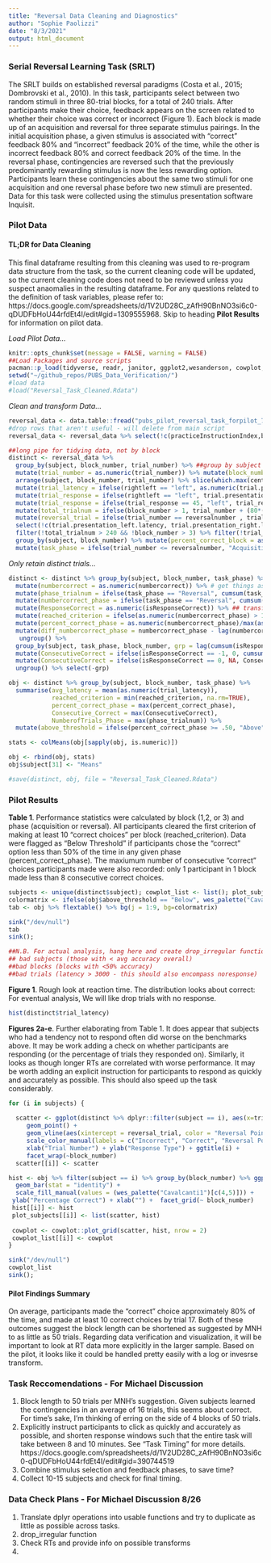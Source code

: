 ```yaml
---
title: "Reversal Data Cleaning and Diagnostics"
author: "Sophie Paolizzi"
date: "8/3/2021"
output: html_document
---
```

### Serial Reversal Learning Task (SRLT) 

The SRLT builds on established reversal paradigms (Costa et al., 2015; Dombrovski et al., 2010). In this task, participants select between two random stimuli in three 80-trial blocks, for a total of 240 trials. After participants make their choice, feedback appears on the screen related to whether their choice was correct or incorrect (Figure 1). Each block is made up of an acquisition and reversal for three separate stimulus pairings. In the initial acquisition phase, a given stimulus is associated with “correct” feedback 80% and “incorrect” feedback 20% of the time, while the other is incorrect feedback 80% and correct feedback 20% of the time. In the reversal phase, contingencies are reversed such that the previously predominantly rewarding stimulus is now the less rewarding option. Participants learn these contingencies about the same two stimuli for one acquisition and one reversal phase before two new stimuli are presented. Data for this task were collected using the stimulus presentation software Inquisit.

### Pilot Data
#### TL;DR for Data Cleaning
This final dataframe resulting from this cleaning was used to re-program data structure from the task, so the current cleaning code will be updated, so the current cleaning code does not need to be reviewed unless you suspect anaomalies in the resulting dataframe. For any questions related to the definition of task variables, please refer to: https://docs.google.com/spreadsheets/d/1V2UD28C_zAfH90BnNO3si6c0-qDUDFbHoU44rfdEt4I/edit#gid=1309555968. Skip to heading **Pilot Results** for information on pilot data. 

 *Load Pilot Data...*

```r
knitr::opts_chunk$set(message = FALSE, warning = FALSE)
##Load Packages and source scripts
pacman::p_load(tidyverse, readr, janitor, ggplot2,wesanderson, cowplot, flextable, emmeans)
setwd("~/github_repos/PUBS_Data_Verification/")
#load data
#load("Reversal_Task_Cleaned.Rdata")

```

*Clean and transform Data...*

```r
reversal_data <- data.table::fread("pubs_pilot_reversal_task_forpilot_7.4.21_raw_21_07_29.csv", fill = TRUE) %>% row_to_names(4) %>% group_by(subject) %>% filter(n() >= 200)
#drop rows that aren't useful - will delete from main script
reversal_data <- reversal_data %>% select(!c(practiceInstructionIndex,blockName,ITI, numTrialEachBlock, instructionIndex, isThisTrialPractice, trialCounter, blockNumber, build, experimentName,picture.Left.currentvalue, picture.Right.currentvalue))

##long pipe for tidying data, not by block
distinct <- reversal_data %>%
  group_by(subject, block_number, trial_number) %>% ##group by subject and block to prevent weirdness
  mutate(trial_number = as.numeric(trial_number)) %>% mutate(block_number = as.numeric(block_number)) %>% mutate(reversalnumber = as.numeric(reversalnumber)) %>% ##change needed things to numeric
  arrange(subject, block_number, trial_number) %>% slice(which.max(centsearned)) %>% ## arrange in order based on grouping
  mutate(trial_latency = ifelse(rightleft == "left", as.numeric(trial.presentation_left.latency), as.numeric(trial.presentation_right.latency))) %>% ## combine latencies to create overall trial latency
  mutate(trial_response = ifelse(rightleft == "left", trial.presentation_left.response, trial.presentation_right.response)) %>% ## combine responses to create overall trial response
  mutate(trial_response = ifelse(trial_response == 45, "left", trial_response)) %>% mutate(trial_response = ifelse(trial_response == 50, "right", trial_response)) %>% mutate(trial_response = ifelse(trial_response == 0, "noresponse", trial_response)) %>% #change name of response variable
  mutate(total_trialnum = ifelse(block_number > 1, trial_number + (80*(block_number-1)), trial_number)) %>% #add running counter for total trials
  mutate(reversal_trial = ifelse(trial_number == reversalnumber , trial_number, NA)) %>% #change name of response variable
  select(!c(trial.presentation_left.latency, trial.presentation_right.latency, trial.presentation_left.response, trial.presentation_right.response)) %>% # delete extra columns for conciseness
  filter(!total_trialnum > 240 && !block_number > 3) %>% filter(!trial_number == 0) %>% #removing things we don't need
  group_by(subject, block_number) %>% mutate(percent_correct_block = as.numeric(numbercorrect)/80) %>% ##percentage correct across block
  mutate(task_phase = ifelse(trial_number <= reversalnumber, "Acquisition", "Reversal")) #note which block they're in
```

*Only retain distinct trials...*

```r

distinct <- distinct %>% group_by(subject, block_number, task_phase) %>% #grouping again
  mutate(numbercorrect = as.numeric(numbercorrect)) %>% # get things as.numeric
  mutate(phase_trialnum = ifelse(task_phase == "Reversal", cumsum(task_phase == "Reversal"), cumsum(task_phase == "Acquisition"))) %>%  ## number of trials since reversal
  mutate(numbercorrect_phase = ifelse(task_phase == "Reversal", cumsum(isResponseCorrect == 1), cumsum( isResponseCorrect == 1))) %>% ## number of correct choices by phase
  mutate(ResponseCorrect = as.numeric(isResponseCorrect)) %>% ## transform to numeric
  mutate(reached_criterion = ifelse(as.numeric(numbercorrect_phase) > 10, phase_trialnum, NA)) %>% ## did subjects get 10 consecutive answers correct
  mutate(percent_correct_phase = as.numeric(numbercorrect_phase)/max(as.numeric(phase_trialnum)))  %>% # percent of correct choices by phase (acquisiton or reversal)
  mutate(diff_numbercorrect_phase = numbercorrect_phase - lag(numbercorrect_phase)) %>%
   ungroup() %>%
  group_by(subject, task_phase, block_number, grp = lag(cumsum(isResponseCorrect == -1), default = 0)) %>%
  mutate(ConsecutiveCorrect = ifelse(isResponseCorrect == -1, 0, cumsum(isResponseCorrect))) %>%
  mutate(ConsecutiveCorrect = ifelse(isResponseCorrect == 0, NA, ConsecutiveCorrect)) %>%
  ungroup() %>% select(-grp)

obj <- distinct %>% group_by(subject, block_number, task_phase) %>%
  summarise(avg_latency = mean(as.numeric(trial_latency)),
            reached_criterion = min(reached_criterion, na.rm=TRUE),
            percent_correct_phase = max(percent_correct_phase),
            Consecutive_Correct = max(ConsecutiveCorrect),
            NumberofTrials_Phase = max(phase_trialnum)) %>%
  mutate(above_threshold = ifelse(percent_correct_phase >= .50, "Above", "Below"))

stats <- colMeans(obj[sapply(obj, is.numeric)])

obj <- rbind(obj, stats)
obj$subject[31] <- "Means"

#save(distinct, obj, file = "Reversal_Task_Cleaned.Rdata")
```

### Pilot Results

**Table 1**. Performance statistics were calculated by block (1,2, or 3) and phase (acquisition or reversal). All participants cleared the first criterion of making at least 10 "correct choices" per block (reached_criterion). Data were flagged as "Below Threshold" if participants chose the "correct" option less than 50% of the time in any given phase (percent_correct_phase). The maxiumum number of consecutive "correct" choices participants made were also recorded: only 1 participant in 1 block made less than 8 consecutive correct choices.


```r
subjects <- unique(distinct$subject); cowplot_list <- list(); plot_subjects <- list()
colormatrix <- ifelse(obj$above_threshold == "Below", wes_palette("Cavalcanti1")[c(1)], "white") ##potentially save these as bad_blocks vector
tab <- obj %>% flextable() %>% bg(j = 1:9, bg=colormatrix)

sink("/dev/null")
tab
sink(); 
```
```r
##N.B. For actual analysis, hang here and create drop_irregular function that prints summaries and has options to get rid of:
## bad subjects (those with < avg accuracy overall)
##bad blocks (blocks with <50% accuracy)
##bad trials (latency > 3000 - this should also encompass noresponse)
```


**Figure 1**. Rough look at reaction time. The distribution looks about correct: For eventual analysis, We will like drop trials with no response. 
```r
hist(distinct$trial_latency)

```


**Figures 2a-e**. Further elaborating from Table 1. It does appear that subjects who had a tendency not to respond often did worse on the benchmarks above. It may be work adding a check on whether participants are responding (or the percentage of trials they responded on). Similarly, it looks as though longer RTs are correlated with worse performance. It may be worth adding an explicit instruction for participants to respond as quickly and accurately as possible. This should also speed up the task considerably. 


```r
for (i in subjects) {
  
  scatter <- ggplot(distinct %>% dplyr::filter(subject == i), aes(x=trial_number, y=trial_response, colour = isResponseCorrect)) + 
     geom_point() + 
     geom_vline(aes(xintercept = reversal_trial, color = "Reversal Point")) + 
     scale_color_manual(labels = c("Incorrect", "Correct", "Reversal Point"),values = (wes_palette("Cavalcanti1")[c(5,4,2)])) + 
     xlab("Trial Number") + ylab("Response Type") + ggtitle(i) +
     facet_wrap(~block_number)
  scatter[[i]] <- scatter

hist <- obj %>% filter(subject == i) %>% group_by(block_number) %>% ggplot(aes(y=percent_correct_phase, x = task_phase, fill = above_threshold)) +
  geom_bar(stat = "identity") + 
  scale_fill_manual(values = (wes_palette("Cavalcanti1")[c(4,5)])) + 
 ylab("Percentage Correct") + xlab("") +  facet_grid(~ block_number)
 hist[[i]] <- hist
 plot_subjects[[i]] <- list(scatter, hist) 
 
 cowplot <- cowplot::plot_grid(scatter, hist, nrow = 2)
 cowplot_list[[i]] <- cowplot
}

sink("/dev/null")
cowplot_list
sink(); 
```

#### Pilot Findings Summary 
On average, participants made the "correct" choice approximately 80% of the time, and made at least 10 correct choices by trial 17. Both of these outcomes suggest the block length can be shortened as suggested by MNH to as little as 50 trials. Regarding data verification and visualization, it will be important to look at RT data more explicitly in the larger sample. Based on the pilot, it looks like it could be handled pretty easily with a log or invesrse transform. 

### Task Reccomendations - For Michael Discussion
1. Block length to 50 trials per MNH's suggestion. Given subjects learned the contingencies in an average of 16 trials, this seems about correct. For time's sake, I'm thinking of erring on the side of 4 blocks of 50 trials. 
2. Explicitly instruct participants to click as quickly and accurately as possible, and shorten response windows such that the entire task will take between 8 and 10 minutes. See "Task Timing" for more details.  https://docs.google.com/spreadsheets/d/1V2UD28C_zAfH90BnNO3si6c0-qDUDFbHoU44rfdEt4I/edit#gid=390744519 
3. Combine stimulus selection and feedback phases, to save time?
4. Collect 10-15 subjects and check for final timing.

### Data Check Plans - For Michael Discussion 8/26

1. Translate dplyr operations into usable functions and try to duplicate as little as possible across tasks.  
2. drop_irregular function
3. Check RTs and provide info on possible transforms
4. 
